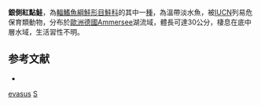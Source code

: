 {{NoteTA|G1=LS}}
{{Speciesbox
| name = 銀側紅點鮭
| image = 
| image_width = 250px
| status = VU
| status_system = IUCN3.1
| genus = Salvelinus
| species = evasus
| authority = Freyhof & Kottelat, 2005
| synonyms = 
}}

'''銀側紅點鮭'''，為[[輻鰭魚綱|輻鰭魚綱]][[鮭形目|鮭形目]][[鮭科|鮭科]]的其中一[[種|種]]，為溫帶淡水魚，被[[IUCN|IUCN]]列易危保育類動物，分布於[[歐洲|歐洲]][[德國|德國]]Ammersee湖流域，體長可達30公分，棲息在底中層水域，生活習性不明。

==参考文献==
*{{FishBase_species|genus=Salvelinus|species=evasus|year=2015|month=10}}
{{Taxonbar|from=Q970170}}

[[Category:紅點鮭屬|evasus]]
[[Category:2005年描述的鱼类|S]]